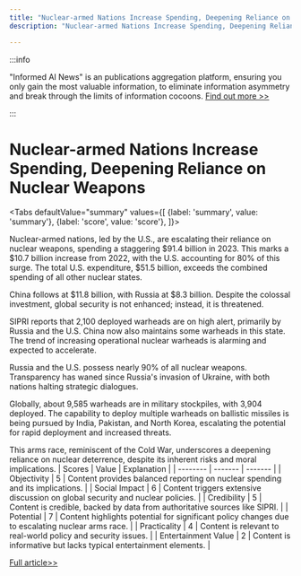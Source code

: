 ```yaml
---
title: "Nuclear-armed Nations Increase Spending, Deepening Reliance on Nuclear Weapons"
description: "Nuclear-armed Nations Increase Spending, Deepening Reliance on Nuclear Weapons"

---
```



:::info

"Informed AI News" is an publications aggregation platform, ensuring you only gain the most valuable information, to eliminate information asymmetry and break through the limits of information cocoons.  [Find out more >>](/)

:::

# Nuclear-armed Nations Increase Spending, Deepening Reliance on Nuclear Weapons


<Tabs
	defaultValue="summary"
	values={[
	{label: 'summary', value: 'summary'},
	{label: 'score', value: 'score'},
]}>
<TabItem value="summary">


Nuclear-armed nations, led by the U.S., are escalating their reliance on nuclear weapons, spending a staggering $91.4 billion in 2023. This marks a $10.7 billion increase from 2022, with the U.S. accounting for 80% of this surge. The total U.S. expenditure, $51.5 billion, exceeds the combined spending of all other nuclear states.

China follows at $11.8 billion, with Russia at $8.3 billion. Despite the colossal investment, global security is not enhanced; instead, it is threatened.

SIPRI reports that 2,100 deployed warheads are on high alert, primarily by Russia and the U.S. China now also maintains some warheads in this state. The trend of increasing operational nuclear warheads is alarming and expected to accelerate.

Russia and the U.S. possess nearly 90% of all nuclear weapons. Transparency has waned since Russia's invasion of Ukraine, with both nations halting strategic dialogues.

Globally, about 9,585 warheads are in military stockpiles, with 3,904 deployed. The capability to deploy multiple warheads on ballistic missiles is being pursued by India, Pakistan, and North Korea, escalating the potential for rapid deployment and increased threats.

This arms race, reminiscent of the Cold War, underscores a deepening reliance on nuclear deterrence, despite its inherent risks and moral implications.
</TabItem>
<TabItem value="score">
	| Scores     | Value   | Explanation |
	| -------- | ------- | ------- |
	| Objectivity  | 5    | Content provides balanced reporting on nuclear spending and its implications.    |
	| Social Impact | 6     | Content triggers extensive discussion on global security and nuclear policies.    |
	| Credibility    | 5    | Content is credible, backed by data from authoritative sources like SIPRI.    |
	| Potential    | 7    | Content highlights potential for significant policy changes due to escalating nuclear arms race.    |
	| Practicality    | 4    | Content is relevant to real-world policy and security issues.    |
	| Entertainment Value    | 2    | Content is informative but lacks typical entertainment elements.    |
</TabItem>
</Tabs>

[Full article>>](https://apnews.com/article/nuclear-weapons-united-states-russia-820ec0a1688e2dfe8ba6b4aed56f2257)
